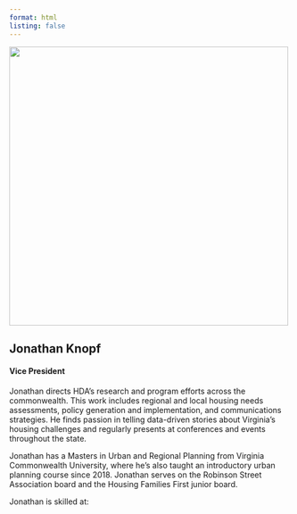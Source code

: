 ```yaml
---
format: html
listing: false
---
```


![](/images/team/jtk.jpg){fig-align="center" width="500"}

## Jonathan Knopf

#### Vice President

Jonathan directs HDA’s research and program efforts across the commonwealth. This work includes regional and local housing needs assessments, policy generation and implementation, and communications strategies. He finds passion in telling data-driven stories about Virginia’s housing challenges and regularly presents at conferences and events throughout the state.

Jonathan has a Masters in Urban and Regional Planning from Virginia Commonwealth University, where he’s also taught an introductory urban planning course since 2018. Jonathan serves on the Robinson Street Association board and the Housing Families First junior board.

Jonathan is skilled at:
